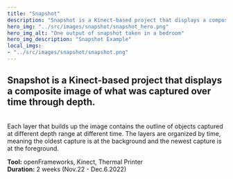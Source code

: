```yaml
---
title: "Snapshot"
description: "Snapshot is a Kinect-based project that displays a composite image of what was captured over time through depth."
hero_img: "../src/images/snapshot/snapshot_hero.png"
hero_img_alt: "One output of snapshot taken in a bedroom"
hero_img_description: "Snapshot Example"
local_imgs:
- "../src/images/snapshot/snapshot.png"
---
```

## Snapshot is a Kinect-based project that displays a composite image of what was captured over time through depth.  ##
<br/>
Each layer that builds up the image contains the outline of objects captured at different depth range at different time. The layers are organized by time, meaning the oldest capture is at the background and the newest capture is at the foreground.
<br/>

**Tool:** openFrameworks, Kinect, Thermal Printer <br/>
**Duration:** 2 weeks (Nov.22 - Dec.6.2022) <br/> 

